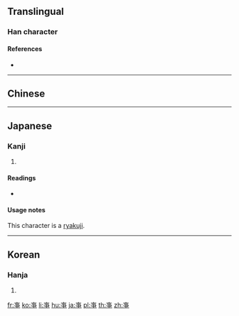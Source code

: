 {{also|事}}
==Translingual==

===Han character===
{{Han char|rn=6|rad=亅|as=06|sn=7|four=|canj=JFLN}}

====References====
* {{Han ref|kx=0085.221|hdz=10021.111|uh=4E8A|ud=20106}}

----

==Chinese==
{{zh-see|事|v}}

----

==Japanese==

===Kanji===
{{ja-kanji|grade=|rs=亅06}}

# {{alternative form of|事|lang=ja}}

====Readings====
* {{ja-readings|on=[[じ]] (''ji''), [[し]] (''shi''), [[ず]] (''zu'')|kun=[[こと]] (''koto''), [[つかう]] ([[亊う]], ''tsukau''), [[つかえる]] ([[亊える]], ''tsukaeru'')}}

====Usage notes====
This character is a [[略字|ryakuji]].

----

==Korean==

===Hanja===
{{ko-hanja|hangeul=사|rv=sa|mr=sa}}

# {{defn|lang=ko|sort=亅06}}

[[fr:亊]]
[[ko:亊]]
[[li:亊]]
[[hu:亊]]
[[ja:亊]]
[[pl:亊]]
[[th:亊]]
[[zh:亊]]